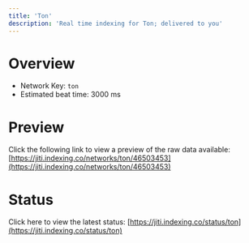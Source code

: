 ```yaml
---
title: 'Ton'
description: 'Real time indexing for Ton; delivered to you'
---
```


# Overview
- Network Key: `ton`
- Estimated beat time: 3000 ms

# Preview
Click the following link to view a preview of the raw data available: [https://jiti.indexing.co/networks/ton/46503453](https://jiti.indexing.co/networks/ton/46503453)

# Status
Click here to view the latest status: [https://jiti.indexing.co/status/ton](https://jiti.indexing.co/status/ton)
